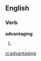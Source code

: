 ==English==
===Verb===
'''advantaging'''
# {{present participle of|[[advantage]]}}

[[vi:advantaging]]